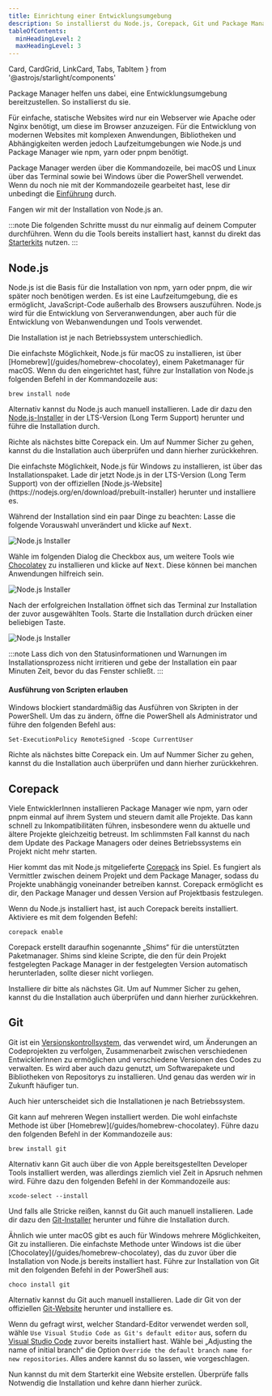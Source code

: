 ```yaml
---
title: Einrichtung einer Entwicklungsumgebung
description: So installierst du Node.js, Corepack, Git und Package Manager.
tableOfContents:
  minHeadingLevel: 2
  maxHeadingLevel: 3
---
```


  Card,
  CardGrid,
  LinkCard,
  Tabs,
  TabItem
} from '@astrojs/starlight/components'

<Lead>
  Package Manager helfen uns dabei, eine Entwicklungsumgebung bereitzustellen.
  So installierst du sie.
</Lead>

Für einfache, statische Websites wird nur ein Webserver wie Apache oder Nginx benötigt, um diese im Browser anzuzeigen. Für die Entwicklung von modernen Websites mit komplexen Anwendungen, Bibliotheken und Abhängigkeiten werden jedoch Laufzeitumgebungen wie Node.js und Package Manager wie npm, yarn oder pnpm benötigt.

Package Manager werden über die Kommandozeile, bei macOS und Linux über das Terminal sowie bei Windows über die PowerShell verwendet. Wenn du noch nie mit der Kommandozeile gearbeitet hast, lese dir unbedingt die [Einführung](/guides/command-line) durch.

Fangen wir mit der Installation von Node.js an.

:::note
Die folgenden Schritte musst du nur einmalig auf deinem Computer durchführen. Wenn du die Tools bereits installiert hast, kannst du direkt das [Starterkits](/starterkit/intro) nutzen.
:::

## Node.js

Node.js ist die Basis für die Installation von npm, yarn oder pnpm, die wir später noch benötigen werden. Es ist eine Laufzeitumgebung, die es ermöglicht, JavaScript-Code außerhalb des Browsers auszuführen. Node.js wird für die Entwicklung von Serveranwendungen, aber auch für die Entwicklung von Webanwendungen und Tools verwendet.

Die Installation ist je nach Betriebssystem unterschiedlich.

<Tabs>
  <TabItem label="macOS">
  Die einfachste Möglichkeit, Node.js für macOS zu installieren, ist über [Homebrew](/guides/homebrew-chocolatey), einem Paketmanager für macOS. Wenn du den eingerichtet hast, führe zur Installation von Node.js folgenden Befehl in der Kommandozeile aus:

```shell
brew install node
```

Alternativ kannst du Node.js auch manuell installieren. Lade dir dazu den [Node.js-Installer](https://nodejs.org/en/download/prebuilt-installer) in der LTS-Version (Long Term Support) herunter und führe die Installation durch.

Richte als nächstes bitte Corepack ein. Um auf Nummer Sicher zu gehen, kannst du die Installation auch überprüfen und dann hierher zurückkehren.

  </TabItem>

  <TabItem label="Windows">
    Die einfachste Möglichkeit, Node.js für Windows zu installieren, ist über das Installationspaket. Lade dir jetzt Node.js in der LTS-Version (Long Term Support) von der offiziellen [Node.js-Website](https://nodejs.org/en/download/prebuilt-installer) herunter und installiere es.

Während der Installation sind ein paar Dinge zu beachten: Lasse die folgende Vorauswahl unverändert und klicke auf <kbd>Next</kbd>.

![Node.js Installer](../../../assets/nodejs-installer.png)

Wähle im folgenden Dialog die Checkbox aus, um weitere Tools wie [Chocolatey](/guides/homebrew-chocolatey) zu installieren und klicke auf <kbd>Next</kbd>. Diese können bei manchen Anwendungen hilfreich sein.

![Node.js Installer](../../../assets/nodejs-tools.png)

Nach der erfolgreichen Installation öffnet sich das Terminal zur Installation der zuvor ausgewählten Tools. Starte die Installation durch drücken einer beliebigen Taste.

![Node.js Installer](../../../assets/nodejs-command.png)

:::note
Lass dich von den Statusinformationen und Warnungen im Installationsprozess nicht irritieren und gebe der Installation ein paar Minuten Zeit, bevor du das Fenster schließt.
:::

#### Ausführung von Scripten erlauben

Windows blockiert standardmäßig das Ausführen von Skripten in der PowerShell. Um das zu ändern, öffne die PowerShell als Administrator und führe den folgenden Befehl aus:

```shell
Set-ExecutionPolicy RemoteSigned -Scope CurrentUser
```

Richte als nächstes bitte Corepack ein. Um auf Nummer Sicher zu gehen, kannst du die Installation auch überprüfen und dann hierher zurückkehren.

  </TabItem>
</Tabs>

<CardGrid>
  <LinkCard title='Corepack einrichten' href='#corepack' />
  <LinkCard title='Installation überprüfen' href='/guides/checks' />
</CardGrid>

## Corepack

Viele EntwicklerInnen installieren Package Manager wie npm, yarn oder pnpm einmal auf ihrem System und steuern damit alle Projekte. Das kann schnell zu Inkompatibilitäten führen, insbesondere wenn du aktuelle und ältere Projekte gleichzeitig betreust. Im schlimmsten Fall kannst du nach dem Update des Package Managers oder deines Betriebssystems ein Projekt nicht mehr starten.

Hier kommt das mit Node.js mitgelieferte [Corepack](https://github.com/nodejs/corepack#-corepack) ins Spiel. Es fungiert als Vermittler zwischen deinem Projekt und dem Package Manager, sodass du Projekte unabhängig voneinander betreiben kannst. Corepack ermöglicht es dir, den Package Manager und dessen Version auf Projektbasis festzulegen.

Wenn du Node.js installiert hast, ist auch Corepack bereits installiert. Aktiviere es mit dem folgenden Befehl:

```shell
corepack enable
```

Corepack erstellt daraufhin sogenannte „Shims“ für die unterstützten Paketmanager. Shims sind kleine Scripte, die den für dein Projekt festgelegten Package Manager in der festgelegten Version automatisch herunterladen, sollte dieser nicht vorliegen.

Installiere dir bitte als nächstes Git. Um auf Nummer Sicher zu gehen, kannst du die Installation auch überprüfen und dann hierher zurückkehren.

<CardGrid>
  <LinkCard title='Git installieren' href='#git' />
  <LinkCard title='Installation überprüfen' href='/guides/checks' />
</CardGrid>

## Git

Git ist ein [Versionskontrollsystem](https://git-scm.com/), das verwendet wird, um Änderungen an Codeprojekten zu verfolgen, Zusammenarbeit zwischen verschiedenen EntwicklerInnen zu ermöglichen und verschiedene Versionen des Codes zu verwalten. Es wird aber auch dazu genutzt, um Softwarepakete und Bibliotheken von Repositorys zu installieren. Und genau das werden wir in Zukunft häufiger tun.

Auch hier unterscheidet sich die Installationen je nach Betriebssystem.

<Tabs>
  <TabItem label="macOS">
Git kann auf mehreren Wegen installiert werden. Die wohl einfachste Methode ist über [Homebrew](/guides/homebrew-chocolatey). Führe dazu den folgenden Befehl in der Kommandozeile aus:

```shell
brew install git
```

Alternativ kann Git auch über die von Apple bereitsgestellten Developer Tools installiert werden, was allerdings ziemlich viel Zeit in Apsruch nehmen wird. Führe dazu den folgenden Befehl in der Kommandozeile aus:

```shell
xcode-select --install
```

Und falls alle Stricke reißen, kannst du Git auch manuell installieren. Lade dir dazu den [Git-Installer](https://git-scm.com/download/mac) herunter und führe die Installation durch.

  </TabItem>
  <TabItem label="Windows">
Ähnlich wie unter macOS gibt es auch für Windows mehrere Möglichkeiten, Git zu installieren. Die einfachste Methode unter Windows ist die über [Chocolatey](/guides/homebrew-chocolatey), das du zuvor über die Installation von Node.js bereits installiert hast. Führe zur Installation von Git mit den folgenden Befehl in der PowerShell aus:

```shell
choco install git
```

Alternativ kannst du Git auch manuell installieren. Lade dir Git von der offiziellen [Git-Website](https://git-scm.com/download/win) herunter und installiere es.

Wenn du gefragt wirst, welcher Standard-Editor verwendet werden soll, wähle `Use Visual Studio Code as Git's default editor` aus, sofern du [Visual Studio Code](https://code.visualstudio.com/) zuvor bereits installiert hast. Wähle bei „Adjusting the name of initial branch“ die Option `Override the default branch name for new repositories`. Alles andere kannst du so lassen, wie vorgeschlagen.

  </TabItem>
</Tabs>

Nun kannst du mit dem Starterkit eine Website erstellen. Überprüfe falls Notwendig die Installation und kehre dann hierher zurück.

<CardGrid>
  <LinkCard title='Zum Starterkit' href='/starterkit/intro' />
  <LinkCard title='Installation überprüfen' href='/guides/checks' />
</CardGrid>
